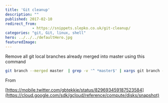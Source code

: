 ```yaml
---
title: 'Git cleanup'
description: ""
published: 2017-02-10
redirect_from:
            - https://snippets.slepko.co.uk/git-cleanup/
categories: "git, Git, linux, shell"
hero: ../../../defaultHero.jpg
featuredImage:
---
```

Remove all git local branches already merged into master using this command

```bash
git branch --merged master  | grep -v '^ *master$' | xargs git branch -d
```

From

[https://mobile.twitter.com/gbtekkie/status/829693459187523584](https://cloud.google.com/sdk/gcloud/reference/compute/disks/snapshot)
